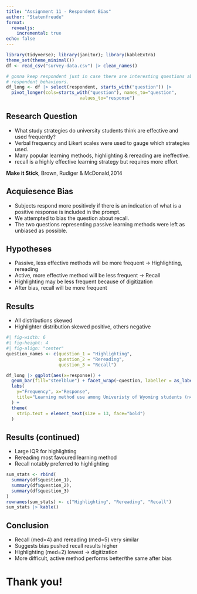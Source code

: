 ```yaml
---
title: "Assignment 11 - Respondent Bias"
author: "Statenfreude"
format:
  revealjs: 
    incremental: true
echo: false
---
```


```r
library(tidyverse); library(janitor); library(kableExtra)
theme_set(theme_minimal())
df <- read_csv("survey-data.csv") |> clean_names()

# gonna keep respondent just in case there are interesting questions about
# respondent behaviours.
df_long <- df |> select(respondent, starts_with("question")) |> 
  pivot_longer(cols=starts_with("question"), names_to="question", 
                            values_to="response")
```   

## Research Question
- What study strategies do university students think are effective and used frequently?  
- Verbal frequency and Likert scales were used to gauge which strategies used. 
- Many popular learning methods, highlighting & rereading are ineffective.  
- recall is a highly effective learning strategy but requires more effort

**Make it Stick**, $\text{Brown, Rudiger & McDonald,2014}$

## Acquiesence Bias
- Subjects respond more positively if there is an indication of what is a positive response
is included in the prompt.  
- We attempted to bias the question about recall.  
- The two questions representing passive learning methods were left as unbiased as possible.  

## Hypotheses
- Passive, less effective methods will be more frequent $\to$ Highlighting, rereading  
- Active, more effective method will be less frequent $\to$ Recall  
- Highlighting may be less frequent because of digitization  
- After bias, recall will be more frequent

## Results
- All distributions skewed  
- Highlighter distribution skewed positive, others negative
```r
#| fig-width: 6
#| fig-height: 4
#| fig-align: "center"
question_names <- c(question_1 = "Highlighting",
                    question_2 = "Rereading",
                    question_3 = "Recall")

df_long |> ggplot(aes(x=response)) + 
  geom_bar(fill="steelblue") + facet_wrap(~question, labeller = as_labeller(question_names)) +
  labs(
    y="Frequency", x="Response",
    title="Learning method use among Univeristy of Wyoming students (n=40)"
  ) +
  theme(
    strip.text = element_text(size = 13, face="bold")
  )
```

## Results (continued)
- Large IQR for highlighting  
- Rereading most favoured learning method
- Recall notably preferred to highlighting

```r
sum_stats <- rbind(
  summary(df$question_1),
  summary(df$question_2),
  summary(df$question_3)  
) 
rownames(sum_stats) <- c("Highlighting", "Rereading", "Recall")
sum_stats |> kable()
```

## Conclusion
- Recall (med=4) and rereading (med=5) very similar  
- Suggests bias pushed recall results higher  
- Highlighting (med=2) lowest $\to$ digitization  
- More difficult, active method performs better/the same after bias

# Thank you!